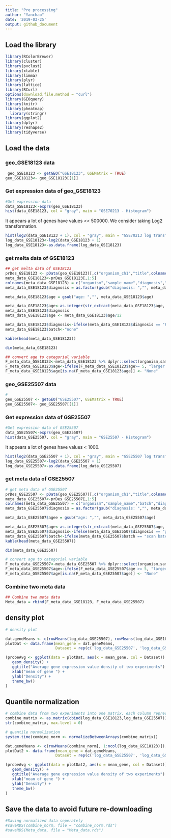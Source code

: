 ```yaml
---
title: "Pre processing"
author: "Yanchao"
date: '2019-03-25'
output: github_document
---
```

## Load the library
```r
library(RColorBrewer)
library(cluster)
library(pvclust)
library(xtable)
library(limma)
library(plyr)
library(lattice)
library(RCurl)
options(download.file.method = "curl")
library(GEOquery)
library(knitr)
library(pheatmap)
  library(stringr)
library(ggplot2)
library(dplyr)
library(reshape2)
library(tidyverse)
```

## Load the data

### geo_GSE18123 data
```r
 geo_GSE18123 <- getGEO("GSE18123", GSEMatrix = TRUE)
geo_GSE18123<- geo_GSE18123[[1]]
```

### Get expression data of geo_GSE18123
```r
#Get expression data  
data_GSE18123<-exprs(geo_GSE18123)
hist(data_GSE18123, col = "gray", main = "GSE70213 - Histogram")

```

It appears a lot of genes have values << 500000. 
We consider taking Log2 transformation.

```r
hist(log2(data_GSE18123 + 1), col = "gray", main = "GSE70213 log transformed - Histogram")
log_data_GSE18123<-log2(data_GSE18123 + 1)
log_data_GSE18123<-as.data.frame(log_data_GSE18123)
```

### get melta data of GSE18123
```r
## get melta data of GSE18123
prDes_GSE18123 <- pData(geo_GSE18123)[,c("organism_ch1","title",colnames(pData(geo_GSE18123))[grep("characteristics", colnames(pData(geo_GSE18123)))])]
meta_data_GSE18123<-prDes_GSE18123[,1:5]
colnames(meta_data_GSE18123) = c("organism","sample_name","diagnosis","gender","age")
meta_data_GSE18123$diagnosis = as.factor(gsub("diagnosis: ","", meta_data_GSE18123$diagnosis))

meta_data_GSE18123$age = gsub("age: ","", meta_data_GSE18123$age)

meta_data_GSE18123$age<-as.integer(str_extract(meta_data_GSE18123$age, "[0-9]{2,3}"))
meta_data_GSE18123$diagnosis
meta_data_GSE18123$age <- meta_data_GSE18123$age/12

meta_data_GSE18123$diagnosis<-ifelse(meta_data_GSE18123$diagnosis == "PDD-NOS", "AUTISM", ifelse(meta_data_GSE18123$diagnosis == "ASPERGER'S DISORDER", "AUTISM",  ifelse(meta_data_GSE18123$diagnosis == "CONTROL", "CONTROL", ifelse(meta_data_GSE18123$diagnosis == "AUTISM", "AUTISM", "error"))))
meta_data_GSE18123$batch<-"none"

kable(head(meta_data_GSE18123))

```

```r
dim(meta_data_GSE18123)
```


```r
## convert age to categorial variable
F_meta_data_GSE18123<-meta_data_GSE18123 %>% dplyr::select(organism,sample_name,diagnosis,age,batch)
F_meta_data_GSE18123$age<-ifelse(F_meta_data_GSE18123$age>= 5, "larger or equal to 5", ifelse(F_meta_data_GSE18123$age < 5,"Smaller than 5",  "error"))
F_meta_data_GSE18123$age[is.na(F_meta_data_GSE18123$age)] <- "None"
```

### geo_GSE25507 data
```r
# 
geo_GSE25507 <- getGEO("GSE25507", GSEMatrix = TRUE)
geo_GSE25507<- geo_GSE25507[[1]]
```

### Get expression data of GSE25507
```r
#Get expression data of GSE25507 
data_GSE25507<-exprs(geo_GSE25507)
hist(data_GSE25507, col = "gray", main = "GSE25507 - Histogram")
```

It appears a lot of genes have values < 1000. 
```r
hist(log2(data_GSE25507 + 1), col = "gray", main = "GSE25507 log transformed - Histogram")
log_data_GSE25507<-log2(data_GSE25507 + 1)
log_data_GSE25507<-as.data.frame(log_data_GSE25507)
```

### get meta data of GSE25507
```r
# get meta data of GSE25507
prDes_GSE25507 <- pData(geo_GSE25507)[,c("organism_ch1","title",colnames(pData(geo_GSE18123))[grep("characteristics", colnames(pData(geo_GSE25507)))])]
meta_data_GSE25507<-prDes_GSE25507[,1:5]
colnames(meta_data_GSE25507) = c("organism","sample_name","batch","diagnosis","age")
meta_data_GSE25507$diagnosis = as.factor(gsub("diagnosis: ","", meta_data_GSE25507$diagnosis))

meta_data_GSE25507$agee = gsub("age: ","", meta_data_GSE25507$age)

meta_data_GSE25507$age<-as.integer(str_extract(meta_data_GSE25507$age, "[0-9]{1}"))
meta_data_GSE25507$diagnosis<-ifelse(meta_data_GSE25507$diagnosis == "group: control", "CONTROL", ifelse(meta_data_GSE25507$diagnosis == "group: autism", "AUTISM", "error"))
meta_data_GSE25507$batch<-ifelse(meta_data_GSE25507$batch == "scan batch: Batch 1", "batch 1", ifelse(meta_data_GSE25507$batch == "scan batch: Batch 2", "batch 2", "error"))
kable(head(meta_data_GSE25507))
```

```r
dim(meta_data_GSE25507)

```

```r
# convert age to categorial variable
F_meta_data_GSE25507<-meta_data_GSE25507 %>% dplyr::select(organism,sample_name,diagnosis,age, batch)
F_meta_data_GSE25507$age<-ifelse(F_meta_data_GSE25507$age >= 5, "larger or equal to 5", ifelse(F_meta_data_GSE25507$age < 5,"Smaller than 5",  "error"))
F_meta_data_GSE25507$age[is.na(F_meta_data_GSE25507$age)] <- "None"
```

### Combine two meta data
```r
## Combine two meta data
Meta_data = rbind(F_meta_data_GSE18123, F_meta_data_GSE25507)
```

## density plot
```r
# density plot

dat.geneMeans <- c(rowMeans(log_data_GSE25507), rowMeans(log_data_GSE18123)) 
plotDat <- data.frame(mean_gene = dat.geneMeans,
                      Dataset = rep(c('log_data_GSE25507', 'log_data_GSE18123'), each = nrow(log_data_GSE25507)))

(probeAvg <- ggplot(data = plotDat, aes(x = mean_gene, col = Dataset)) +
   geom_density() + 
   ggtitle("Average gene expression value density of two experiments") + 
   xlab("mean of gene ") + 
   ylab("Density") + 
   theme_bw()
)


```

## Quantile normalization
```r
# combine data from two experiments into one matrix, each column represents gene expression values of one sample
combine_matrix <- as.matrix(cbind(log_data_GSE18123,log_data_GSE25507))
str(combine_matrix, max.level = 0)
```
```r
# quantile normalization
system.time(combine_norm <- normalizeBetweenArrays(combine_matrix))
```
```r
dat.geneMeans <- c(rowMeans(combine_norm[, 1:ncol(log_data_GSE18123)]), rowMeans(combine_norm[, ncol(log_data_GSE18123):ncol(combine_norm)])) 
plotDat2 <- data.frame(mean_gene = dat.geneMeans,
                      Dataset = rep(c('log_data_GSE25507', 'log_data_GSE18123'), each = nrow(log_data_GSE25507)))

(probeAvg <- ggplot(data = plotDat2, aes(x = mean_gene, col = Dataset)) +
   geom_density() + 
   ggtitle("Average gene expression value density of two experiments") + 
   xlab("mean of gene ") + 
   ylab("Density") + 
   theme_bw()
)

```

## Save the data to avoid future re-downloading
```r
#Saving normalized data seperately
#saveRDS(combine_norm, file = "combine_norm.rds")
#saveRDS(Meta_data, file = "Meta_data.rds")
```
